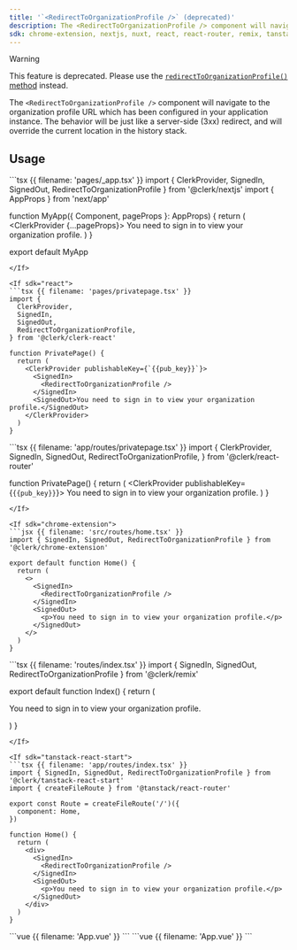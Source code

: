 ```yaml
---
title: '`<RedirectToOrganizationProfile />` (deprecated)'
description: The <RedirectToOrganizationProfile /> component will navigate to the organization profile URL which has been configured in your application instance. The behavior will be just like a server-side (3xx) redirect, and will override the current location in the history stack.
sdk: chrome-extension, nextjs, nuxt, react, react-router, remix, tanstack-react-start, vue, js-frontend
---
```


> [!WARNING]
> This feature is deprecated. Please use the [`redirectToOrganizationProfile()` method](/docs/references/javascript/clerk#redirect-to-organization-profile) instead.

The `<RedirectToOrganizationProfile />` component will navigate to the organization profile URL which has been configured in your application instance. The behavior will be just like a server-side (3xx) redirect, and will override the current location in the history stack.

## Usage

<If sdk="nextjs">
  ```tsx {{ filename: 'pages/_app.tsx' }}
  import { ClerkProvider, SignedIn, SignedOut, RedirectToOrganizationProfile } from '@clerk/nextjs'
  import { AppProps } from 'next/app'

  function MyApp({ Component, pageProps }: AppProps) {
    return (
      <ClerkProvider {...pageProps}>
        <SignedIn>
          <RedirectToOrganizationProfile />
        </SignedIn>
        <SignedOut>You need to sign in to view your organization profile.</SignedOut>
      </ClerkProvider>
    )
  }

  export default MyApp
  ```
</If>

<If sdk="react">
  ```tsx {{ filename: 'pages/privatepage.tsx' }}
  import {
    ClerkProvider,
    SignedIn,
    SignedOut,
    RedirectToOrganizationProfile,
  } from '@clerk/clerk-react'

  function PrivatePage() {
    return (
      <ClerkProvider publishableKey={`{{pub_key}}`}>
        <SignedIn>
          <RedirectToOrganizationProfile />
        </SignedIn>
        <SignedOut>You need to sign in to view your organization profile.</SignedOut>
      </ClerkProvider>
    )
  }
  ```
</If>

<If sdk="react-router">
  ```tsx {{ filename: 'app/routes/privatepage.tsx' }}
  import {
    ClerkProvider,
    SignedIn,
    SignedOut,
    RedirectToOrganizationProfile,
  } from '@clerk/react-router'

  function PrivatePage() {
    return (
      <ClerkProvider publishableKey={`{{pub_key}}`}>
        <SignedIn>
          <RedirectToOrganizationProfile />
        </SignedIn>
        <SignedOut>You need to sign in to view your organization profile.</SignedOut>
      </ClerkProvider>
    )
  }
  ```
</If>

<If sdk="chrome-extension">
  ```jsx {{ filename: 'src/routes/home.tsx' }}
  import { SignedIn, SignedOut, RedirectToOrganizationProfile } from '@clerk/chrome-extension'

  export default function Home() {
    return (
      <>
        <SignedIn>
          <RedirectToOrganizationProfile />
        </SignedIn>
        <SignedOut>
          <p>You need to sign in to view your organization profile.</p>
        </SignedOut>
      </>
    )
  }
  ```
</If>

<If sdk="remix">
  ```tsx {{ filename: 'routes/index.tsx' }}
  import { SignedIn, SignedOut, RedirectToOrganizationProfile } from '@clerk/remix'

  export default function Index() {
    return (
      <div>
        <SignedIn>
          <RedirectToOrganizationProfile />
        </SignedIn>
        <SignedOut>
          <p>You need to sign in to view your organization profile.</p>
        </SignedOut>
      </div>
    )
  }
  ```
</If>

<If sdk="tanstack-react-start">
  ```tsx {{ filename: 'app/routes/index.tsx' }}
  import { SignedIn, SignedOut, RedirectToOrganizationProfile } from '@clerk/tanstack-react-start'
  import { createFileRoute } from '@tanstack/react-router'

  export const Route = createFileRoute('/')({
    component: Home,
  })

  function Home() {
    return (
      <div>
        <SignedIn>
          <RedirectToOrganizationProfile />
        </SignedIn>
        <SignedOut>
          <p>You need to sign in to view your organization profile.</p>
        </SignedOut>
      </div>
    )
  }
  ```
</If>

<If sdk="vue">
  ```vue {{ filename: 'App.vue' }}
  <script setup lang="ts">
  import { SignedIn, SignedOut, RedirectToOrganizationProfile } from '@clerk/vue'
  </script>

  <template>
    <SignedIn>
      <RedirectToOrganizationProfile />
    </SignedIn>
    <SignedOut>
      <p>You need to sign in to view your organization profile.</p>
    </SignedOut>
  </template>
  ```
</If>

<If sdk="nuxt">
  ```vue {{ filename: 'App.vue' }}
  <script setup lang="ts">
  // Components are automatically imported
  </script>

  <template>
    <main>
      <SignedIn>
        <RedirectToOrganizationProfile />
      </SignedIn>
      <SignedOut>
        <p>You need to sign in to view your organization profile.</p>
      </SignedOut>
    </main>
  </template>
  ```
</If>
